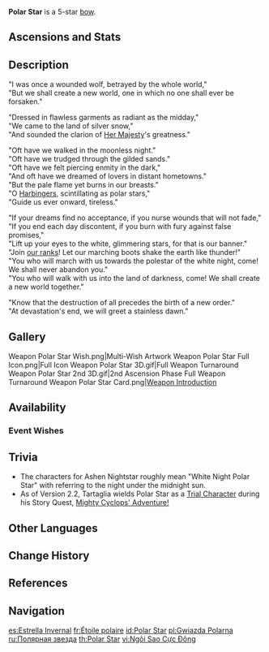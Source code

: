 {{Weapon Infobox
|id             = 15507
|image          = <gallery>
Weapon Polar Star.png|Base
Weapon Polar Star 2nd.png|2nd Ascension
</gallery>-->
|type           = Bow
|releaseDate    = 2021-10-13
|quality        = 5
|base_atk       = 46
|2nd_stat_type  = CRIT Rate
|2nd_stat       = 7.2%
|obtain         = Weapon Event Wishes
|passive        = Daylight's Augury
|effect         = Elemental Skill and Elemental Burst DMG increased by (var1)%. After a Normal Attack, Charged Attack, Elemental Skill or Elemental Burst hits an opponent, 1 stack of Ashen Nightstar will be gained for 12s. When 1/2/3/4 stacks of Ashen Nightstar are present, ATK is increased by (var2)%. The stack of Ashen Nightstar created by the Normal Attack, Charged Attack, Elemental Skill or Elemental Burst will be counted independently of the others.
|eff_rank1_var1 = 12
|eff_rank2_var1 = 15
|eff_rank3_var1 = 18
|eff_rank4_var1 = 21
|eff_rank5_var1 = 24
|eff_rank1_var2 = 10/20/30/48
|eff_rank2_var2 = 12.5/25/37.5/60
|eff_rank3_var2 = 15/30/45/72
|eff_rank4_var2 = 17.5/35/52.5/84
|eff_rank5_var2 = 20/40/60/96
|eff_att1       = Elemental Skill DMG Bonus
|eff_att2       = Elemental Burst DMG Bonus
|eff_att3       = ATK
|eff_att4       = Effect Triggered by Normal Attack
}}
{{Description|A pristine bow that is as sharp as the glaciers of the far north.}}
'''Polar Star''' is a 5-star [[bow]].

==Ascensions and Stats==
{{Weapon Ascensions and Stats
|ascendMat1 = Mask of the Wicked Lieutenant
|ascendMat2 = Mask of the Tiger's Bite
|ascendMat3 = Mask of the One-Horned
|ascendMat4 = Mask of the Kijin
|bossMat1   = Concealed Claw
|bossMat2   = Concealed Unguis
|bossMat3   = Concealed Talon
|commonMat1 = Spectral Husk
|commonMat2 = Spectral Heart
|commonMat3 = Spectral Nucleus
}}

==Description==
"I was once a wounded wolf, betrayed by the whole world,"<br />
"But we shall create a new world, one in which no one shall ever be forsaken."

"Dressed in flawless garments as radiant as the midday,"<br />
"We came to the land of silver snow,"<br />
"And sounded the clarion of [[Tsaritsa|Her Majesty]]'s greatness."

"Oft have we walked in the moonless night."<br />
"Oft have we trudged through the gilded sands."<br />
"Oft have we felt piercing enmity in the dark,"<br />
"And oft have we dreamed of lovers in distant hometowns."<br />
"But the pale flame yet burns in our breasts."<br />
"O [[Eleven Fatui Harbingers|Harbingers]], scintillating as polar stars,"<br />
"Guide us ever onward, tireless."

"If your dreams find no acceptance, if you nurse wounds that will not fade,"<br />
"If you end each day discontent, if you burn with fury against false promises,"<br />
"Lift up your eyes to the white, glimmering stars, for that is our banner."<br />
"Join [[Fatui|our ranks]]! Let our marching boots shake the earth like thunder!"<br />
"You who will march with us towards the polestar of the white night, come! We shall never abandon you."<br />
"You who will walk with us into the land of darkness, come! We shall create a new world together."

"Know that the destruction of all precedes the birth of a new order."<br />
"At devastation's end, we will greet a stainless dawn."

==Gallery==
<gallery>
Weapon Polar Star Wish.png|Multi-Wish Artwork
Weapon Polar Star Full Icon.png|Full Icon
Weapon Polar Star 3D.gif|Full Weapon Turnaround
Weapon Polar Star 2nd 3D.gif|2nd Ascension Phase Full Weapon Turnaround
Weapon Polar Star Card.png|[https://twitter.com/GenshinImpact/status/1446686862051971078 Weapon Introduction]
</gallery>

==Availability==
===Event Wishes===
{{Featured}}

==Trivia==
* The characters for Ashen Nightstar {{Lang|ja=白夜極星}} roughly mean "White Night Polar Star" with {{ja|白夜}} referring to the night under the midnight sun.
* As of Version 2.2, Tartaglia wields Polar Star as a [[Trial Character]] during his Story Quest, [[Mighty Cyclops' Adventure!]]

==Other Languages==
{{Flex|
===Weapon===
{{Other Languages
|en      = Polar Star
|zhs     = 冬极白星
|zhs_rm  = Dōngjíbáixīng
|zht     = 冬極白星
|zht_rm  = Dōngjíbáixīng
|zh_tl   = Winter Pole's White Star
|ja      = 冬極の白星
|ja_rm   = Toukyoku no Hakusei<ref>YouTube: [https://youtu.be/uw-b54nYqi8 {{ja|【原神】Ver.2.2「霧の海と謎の秘境」予告番組inTGS2021}}]</ref>
|ja_tl   = Winter Pole's White Star
|ko      = 극지의 별
|ko_rm   = Geukjiui Byeol
|ko_tl   = Polar Star
|es      = Estrella Invernal
|es_tl   = Wintry Star
|fr      = Étoile polaire
|fr_tl   = {{w|Pole star|Polar Star}}
|ru      = Полярная звезда
|ru_tl   = Polar Star
|th      = Polar Star
|vi      = Ngôi Sao Cực Đông
|vi_tl   = Winter Polar Star
|de      = Polarstern
|de_tl   = Polar Star
|id      = Polar Star
|pt      = Estrela Invernal
|pt_tl   = Wintery Star
|tr      = Kutup Yıldızı
|tr_tl   = 
|it      = Stella polare
|it_tl   = Polar Star
}}
|
===Passive===
{{Other Languages
|en      = Daylight's Augury
|zhs     = 极昼的先兆者
|zhs_rm  = Jízhòu de Xiānzhào-zhě
|zht     = 極晝的先兆者
|zht_rm  = Jízhòu de Xiānzhào-zhě
|zh_tl   = 
|ja      = 白夜の前兆者
|ja_rm   = Byakuya no Zenchousha{{Assumed}}
|ja_tl   = 
|ko      = 백야의 전조자
|ko_rm   = Baegya-ui Jeonjoja
|ko_tl   = One Who Signs a White Night
|es      = Augurio diurno
|es_tl   = Daytime Omen
|fr      = Augure de la lumière du jour
|fr_tl   = Daylight's Augury
|ru      = Знамение полярного дня
|ru_tl   = Polar Day's Omen
|th      = Daylight's Augury
|vi      = Điềm Báo Ban Trưa
|vi_tl   = 
|de      = Taghelle Vorzeichen
|de_tl   = 
|id      = Daylight's Augury
|pt      = Pressagiador do Dia
|pt_tl   = 
|tr      = Günışığı Kehaneti
|tr_tl   = 
|it      = Augurio del giorno
|it_tl   = Augury of the Day
}}
}}

==Change History==
{{Change History|2.2}}

==References==
{{Reflist}}

==Navigation==
{{Weapon Navbox|type=Bows}}

[[es:Estrella Invernal]]
[[fr:Étoile polaire]]
[[id:Polar Star]]
[[pl:Gwiazda Polarna]]
[[ru:Полярная звезда]]
[[th:Polar Star]]
[[vi:Ngôi Sao Cực Đông]]